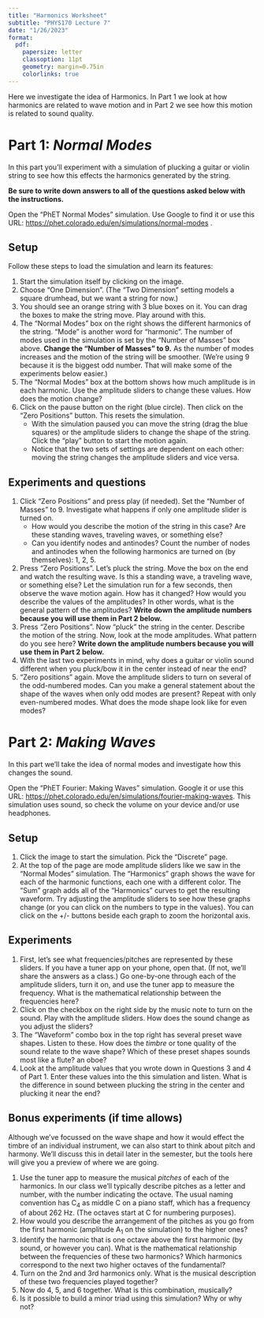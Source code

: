```yaml
---
title: "Harmonics Worksheet"
subtitle: "PHYS170 Lecture 7"
date: "1/26/2023"
format:
  pdf:
    papersize: letter
    classoption: 11pt
    geometry: margin=0.75in
    colorlinks: true
---
```


Here we investigate the idea of Harmonics.  In Part 1 we look at how harmonics are related to wave motion and in Part 2 we see how this motion is related to sound quality.

# Part 1: *Normal Modes*

In this part you'll experiment with a simulation of plucking a guitar or violin string to see how this effects the harmonics generated by the string.

**Be sure to write down answers to all of the questions asked below with the instructions.**

Open the "PhET Normal Modes" simulation.
Use Google to find it or use this URL: <https://phet.colorado.edu/en/simulations/normal-modes> .

## Setup

Follow these steps to load the simulation and learn its features:

1.  Start the simulation itself by clicking on the image.
2.  Choose "One Dimension".  (The "Two Dimension" setting models a square drumhead, but we want a string for now.)
3.  You should see an orange string with 3 blue boxes on it.  You can drag the boxes to make the string move.  Play around with this.
4.  The "Normal Modes" box on the right shows the different harmonics of the string.  "Mode" is another word for "harmonic".  The number of modes used in the simulation is set by the "Number of Masses" box above.  **Change the "Number of Masses" to 9.**  As the number of modes increases and the motion of the string will be smoother.  (We're using 9 because it is the biggest odd number.  That will make some of the experiments below easier.)
5.  The "Normal Modes" box at the bottom shows how much amplitude is in each harmonic.  Use the amplitude sliders to change these values.  How does the motion change?
6.  Click on the pause button on the right (blue circle).  Then click on the "Zero Positions" button.  This resets the simulation.
    -  With the simulation paused you can move the string (drag the blue squares) or the amplitude sliders to change the shape of the string.  Click the "play" button to start the motion again.
    -  Notice that the two sets of settings are dependent on each other: moving the string changes the amplitude sliders and vice versa.

## Experiments and questions

1.  Click "Zero Positions" and press play (if needed).  Set the "Number of Masses" to 9.  Investigate what happens if only one amplitude slider is turned on.
    -  How would you describe the motion of the string in this case?  Are these standing waves, traveling waves, or something else?
    -  Can you identify nodes and antinodes?  Count the number of nodes and antinodes when the following harmonics are turned on (by themselves): 1, 2, 5.
2.  Press "Zero Positions".  Let's pluck the string.  Move the box on the end and watch the resulting wave.  Is this a standing wave, a traveling wave, or something else?  Let the simulation run for a few seconds, then observe the wave motion again.  How has it changed?  How would you describe the values of the amplitudes?  In other words, what is the general pattern of the amplitudes?  **Write down the amplitude numbers because you will use them in Part 2 below.**  
3.  Press "Zero Positions".  Now "pluck" the string in the center.  Describe the motion of the string.  Now, look at the mode amplitudes.  What pattern do you see here?  **Write down the amplitude numbers because you will use them in Part 2 below.**
4.  With the last two experiments in mind, why does a guitar or violin sound different when you pluck/bow it in the center instead of near the end?
5.  "Zero positions" again.  Move the amplitude sliders to turn on several of the odd-numbered modes.  Can you make a general statement about the shape of the waves when only odd modes are present?  Repeat with only even-numbered modes.  What does the mode shape look like for even modes?

# Part 2: *Making Waves*

In this part we'll take the idea of normal modes and investigate how this changes the sound.

Open the "PhET Fourier: Making Waves" simulation.  Google it or use this URL: <https://phet.colorado.edu/en/simulations/fourier-making-waves>.  This simulation uses sound, so check the volume on your device and/or use headphones.

## Setup

1.  Click the image to start the simulation.  Pick the "Discrete" page.
2.  At the top of the page are mode amplitude sliders like we saw in the "Normal Modes" simulation.  The "Harmonics" graph shows the wave for each of the harmonic functions, each one with a different color.  The "Sum" graph adds all of the "Harmonics" curves to get the resulting waveform. Try adjusting the amplitude sliders to see how these graphs change (or you can click on the numbers to type in the values).  You can click on the +/- buttons beside each graph to zoom the horizontal axis.

## Experiments

1.  First, let's see what frequencies/pitches are represented by these sliders.  If you have a tuner app on your phone, open that.  (If not, we'll share the answers as a class.)  Go one-by-one through each of the amplitude sliders, turn it on, and use the tuner app to measure the frequency.  What is the mathematical relationship between the frequencies here?
2.  Click on the checkbox on the right side by the music note to turn on the sound.  Play with the amplitude sliders.  How does the sound change as you adjust the sliders?
3.  The "Waveform" combo box in the top right has several preset wave shapes.  Listen to these.  How does the *timbre* or tone quality of the sound relate to the wave shape?  Which of these preset shapes sounds most like a flute? an oboe?
4.  Look at the amplitude values that you wrote down in Questions 3 and 4 of Part 1.  Enter these values into the this simulation and listen.  What is the difference in sound between plucking the string in the center and plucking it near the end?

## Bonus experiments (if time allows)
Although we've focussed on the wave shape and how it would effect the timbre of an individual instrument, we can also start to think about pitch and harmony.  We'll discuss this in detail later in the semester, but the tools here will give you a preview of where we are going.

1.  Use the tuner app to measure the musical *pitches* of each of the harmonics.  In our class we'll typically describe pitches as a letter and number, with the number indicating the octave.  The usual naming convention has C~4~ as middle C on a piano staff, which has a frequency of about 262 Hz. (The octaves start at C for numbering purposes).
2.  How would you describe the arrangement of the pitches as you go from the first harmonic (amplitude A~1~ on the simulation) to the higher ones?
3.  Identify the harmonic that is one octave above the first harmonic (by sound, or however you can).  What is the mathematical relationship between the frequencies of these two harmonics?  Which harmonics correspond to the next two higher octaves of the fundamental?
4.  Turn on the 2nd and 3rd harmonics only.  What is the musical description of these two frequencies played together?
5.  Now do 4, 5, and 6 together.  What is this combination, musically?
6.  Is it possible to build a minor triad using this simulation?  Why or why not?